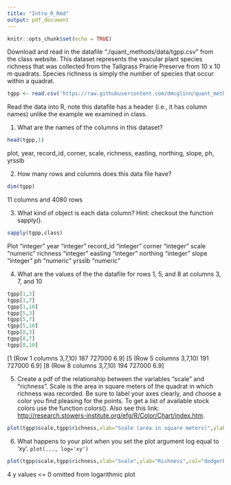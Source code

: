 ```yaml
---
title: "Intro_R_Rmd"
output: pdf_document
---
```


```r
knitr::opts_chunk$set(echo = TRUE)
```


Download and read in the datafile "./quant_methods/data/tgpp.csv" from the class
website. This dataset represents the vascular plant species richness that was
collected from the Tallgrass Prairie Preserve from 10 x 10 m quadrats. Species
richness is simply the number of species that occur within a quadrat. 

```r
tgpp <- read.csv('https://raw.githubusercontent.com/dmcglinn/quant_methods/gh-pages/data/tgpp.csv')
```
Read the data into R, note this datafile has a header (i.e., it has column
names) unlike the example we examined in class.  

1. What are the names of the columns in this dataset?
```r
head(tgpp,1)
```
plot, year, record_id, corner, scale, richness, easting, northing, slope, ph, yrsslb

2. How many rows and columns does this data file have?
```r
dim(tgpp)
```
11 columns and 4080 rows

3. What kind of object is each data column? Hint: checkout the function sapply().
```r
sapply(tgpp,class)
```
  Plot "integer" year "integer" record_id "integer" corner "integer" scale "numeric" richness "integer" easting "integer" northing "integer" slope "integer" ph "numeric" yrsslb "numeric"
  
4. What are the values of the the datafile for rows 1, 5, and 8 at columns 3, 
7, and 10
```r
tgpp[1,3]
tgpp[1,7]
tgpp[1,10]
tgpp[5,3]
tgpp[5,7]
tgpp[5,10]
tgpp[8,3]
tgpp[8,7]
tgpp[8,10]
```


                      
[1 (Row 1 columns 3,7,10)    187    727000    6.9]
[5 (Row 5 columns 3,7,10)    191    727000    6.9]
[8 (Row 8 columns 3,7,10)    194    727000    6.9]


5. Create a pdf of the relationship between the variables "scale" and "richness". 
Scale is the area in square meters of the quadrat in which richness was
recorded. Be sure to label your axes clearly, and choose a color you find
pleasing for the points. To get a list of available stock colors use the
function colors(). Also see this link: 
<http://research.stowers-institute.org/efg/R/Color/Chart/index.htm>.

```r
plot(tgpp$scale,tgpp$richness,xlab="Scale (area in square meters)",ylab="Richness",col="dodgerblue",main="Relationship between Scale and Richness")
```

6. What happens to your plot when you set the plot argument log equal to 'xy'.
`plot(..., log='xy')`
```r
plot(tgpp$scale,tgpp$richness,xlab="Scale",ylab="Richness",col="dodgerblue", log="xy")
```
4 y values <= 0 omitted from logarithmic plot



